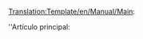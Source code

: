 <noinclude>[[Translation:Template/en/Manual/Main]]</noinclude>:<div class="noprint relarticle mainarticle">''Artículo principal: [[{{{1}}}|{{{l1|}}}]]</div>